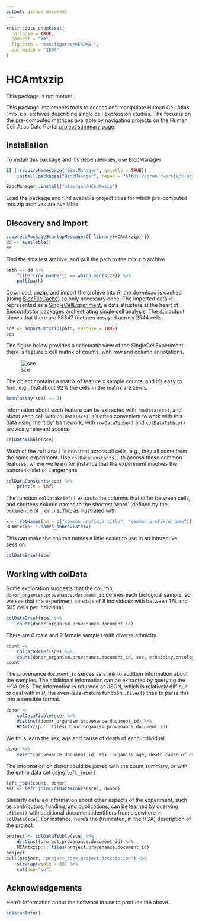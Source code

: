 ```yaml
---
output: github_document
---
```


<!-- README.md is generated from README.Rmd. Please edit that file -->

```r
knitr::opts_chunk$set(
  collapse = TRUE,
  comment = "##",
  fig.path = "man/figures/README-",
  out.width = "100%"
)
```

# HCAmtxzip

<!-- badges: start -->
<!-- badges: end -->

This package is not mature.

This package implements tools to access and manipulate Human Cell
Atlas '.mtx.zip' archives describing single cell expression
studies. The focus is on the pre-computed matrices available by
navigating projects on the Human Cell Atlas Data Portal [project
summary page][hca_projects].

[hca_projects]: https://data.humancellatlas.org/explore/projects

## Installation

To install this package and it's dependencies, use BiocManager

```r
if (!requireNamespace("BiocManager", quietly = TRUE))
    install.packages("BiocManager", repos = "https://cran.r-project.org")

BiocManager::install("mtmorgan/HCAmtxzip")
```

Load the package and find available project titles for which
pre-computed mtx.zip archives are available

## Discovery and import

```r
suppressPackageStartupMessages({ library(HCAmtxzip) })
dd <- available()
dd
```

Find the smallest archive, and pull the path to the mtx.zip archive

```r
path <- dd %>%
    filter(row_number() == which.min(size)) %>%
    pull(path)
```

Download, unzip, and import the archive into _R_; the download is
cached (using [BiocFileCache][]) so only necessary once. The imported
data is represented as a [SingleCellExperiment][], a data structure at
the heart of _Bioconductor_ packages [orchestrating single cell
analysis][osca]. The `dim` output shows that there are 58347 features
assayed across 2544 cells.

[BiocFileCache]: https://bioconductor.org/packages/BiocFileCache
[SingleCellExperiment]: https://bioconductor.org/packages/SingleCellExperiment
[osca]: https://osca.bioconductor.org

```r
sce <- import.mtxzip(path, verbose = TRUE)
sce
```

The figure below provides a schematic view of the SingleCellExperiment
-- there is feature x cell matrix of counts, with row and column
annotations.

![sce][sce_image]

[sce_image]: https://raw.githubusercontent.com/Bioconductor/SummarizedExperiment/master/vignettes/SE.svg?sanitize=true

The object contains a matrix of feature x sample counts, and it's easy
to find, e.g., that about 92\% the cells in the matrix are zeros.

```r
mean(assay(sce) == 0)
```

Information about each feature can be extracted with `rowData(sce)`,
and about each cell with `colData(sce)`; it's often convenient to work
with this data using the 'tidy' framework, with `rowDataTibbe()` and
`colDataTibble()` providing relevant access

```r
colDataTibble(sce)
```

Much of the `colData()` is constant across all cells, e.g., they all
come from the same experiment. Use `colDataConstants()` to access
these common features, where we learn for instance that the experiment
involves the pancreas islet of Langerhans.

```r
colDataConstants(sce) %>%
    print(n = Inf)
```

The function `colDataBrief()` extracts the columns that differ between
cells, and shortens column names to the shortest 'word' (defined by
the occurence of `_` or `.`) suffix, as illustrated with

```r
x <- setNames(nm = c("common_prefix.a_title", "common_prefix.a_name"))
HCAmtxzip:::.names_abbreviate(x)
```

This can make the column names a little easier to use in an
interactive session.

```r
colDataBrief(sce)
```

## Working with colData

Some exploration suggests that the column
`donor_organism.provenance.document_id` defines each biological
sample, so we see that the experiment consists of 8 individuals with
between 178 and 505 cells per individual.

```r
colDataBrief(sce) %>%
    count(donor_organism.provenance.document_id)
```

There are 6 male and 2 female samples with diverse ethnicity.

```r
count <-
    colDataBrief(sce) %>%
    count(donor_organism.provenance.document_id, sex, ethnicity.ontology_label)
count
```

The provenance `document_id` serves as a link to addition information
about the samples. The additional information can be extracted by
querying the HCA DSS. The information is returned as JSON, which is
relatively difficult to deal with in _R_; the even-less-mature
function `.files()` tries to parse this into a sensible format.

```r
donor <-
    colDataTibble(sce) %>%
    distinct(donor_organism.provenance.document_id) %>%
    HCAmtxzip:::.files(donor_organism.provenance.document_id)
```

We thus learn the sex, age and cause of death of each individual

```r
donor %>%
    select(provenance.document_id, sex, organism_age, death.cause_of_death)
```

The information on donor could be joined with the count summary, or
with the entire data set using `left_join()`

```r
left_join(count, donor)
all <- left_join(colDataTibble(sce), donor)
```

Similarly detailed information about other aspects of the experiment,
such as contributors, funding, and publications, can be learned by
querying `.files()` with additional document identifiers from
elsewhere in `colData(sce)`. For instance, here's the (truncated, in
the HCA) description of the project.

```r
project <- colDataTibble(sce) %>%
    distinct(project.provenance.document_id) %>%
    HCAmtxzip:::.files(project.provenance.document_id)
project
pull(project, "project_core.project_description") %>%
    strwrap(width = 80) %>%
    cat(sep="\n")
```

## Acknowledgements

Here's information about the software in use to produce the above.

```r
sessionInfo()
```
